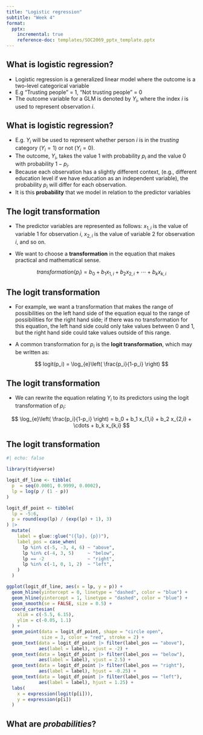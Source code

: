 ```yaml
---
title: "Logistic regression"
subtitle: "Week 4"
format:
  pptx:
    incremental: true   
    reference-doc: templates/SOC2069_pptx_template.pptx
---
```


## What is logistic regression?

- Logistic regression is a generalized linear model where the outcome is a two-level categorical variable
- E.g "Trusting people" = 1, "Not trusting people" = 0
- The outcome variable for a GLM is denoted by $Y_i$, where the index $i$ is used to represent observation $i$.

## What is logistic regression?

- E.g. $Y_i$ will be used to represent whether person $i$ is in the *trusting* category ($Y_i=1$) or not ($Y_i=0$).
- The outcome, $Y_i$, takes the value 1 with probability $p_i$ and the value 0 with probability $1 - p_i$.
- Because each observation has a slightly different context, (e.g., different education level if we have education as an independent variable), the probability $p_i$ will differ for each observation.
- It is this **probability** that we model in relation to the predictor variables

## The **logit** transformation

- The predictor variables are represented as follows: $x_{1,i}$ is the value of variable 1 for observation $i$, $x_{2,i}$ is the value of variable 2 for observation $i$, and so on.

- We want to choose a **transformation** in the equation that makes practical and mathematical sense.

$$
transformation(p_i) = b_0 + b_1 x_{1,i} + b_2 x_{2,i} + \cdots + b_k x_{k,i}
$$


## The **logit** transformation

- For example, we want a transformation that makes the range of possibilities on the left hand side of the equation equal to the range of possibilities for the right hand side; if there was no transformation for this equation, the left hand side could only take values between 0 and 1, but the right hand side could take values outside of this range.

- A common transformation for $p_i$ is the **logit transformation**\index{logit transformation}, which may be written as:


$$
logit(p_i) = \log_{e}\left( \frac{p_i}{1-p_i} \right)
$$

## The **logit** transformation

- We can rewrite the equation relating $Y_i$ to its predictors using the logit transformation of $p_i$:


$$
\log_{e}\left( \frac{p_i}{1-p_i} \right) = b_0 + b_1 x_{1,i} + b_2 x_{2,i} + \cdots + b_k x_{k,i}
$$


## The **logit** transformation

```r
#| echo: false

library(tidyverse)

logit_df_line <- tibble(
  p  = seq(0.0001, 0.9999, 0.0002),
  lp = log(p / (1 - p))
)

logit_df_point <- tibble(
  lp = -5:6,
  p = round(exp(lp) / (exp(lp) + 1), 3)
) |>
  mutate(
    label = glue::glue("({lp}, {p})"),
    label_pos = case_when(
      lp %in% c(-5, -3, 4, 6) ~ "above",
      lp %in% c(-4, 3, 5)     ~ "below",
      lp == -2                ~ "right",
      lp %in% c(-1, 0, 1, 2)  ~ "left",
    )
  )

ggplot(logit_df_line, aes(x = lp, y = p)) +
  geom_hline(yintercept = 0, linetype = "dashed", color = "blue") +
  geom_hline(yintercept = 1, linetype = "dashed", color = "blue") +
  geom_smooth(se = FALSE, size = 0.5) +
  coord_cartesian(
    xlim = c(-5.5, 6.15), 
    ylim = c(-0.05, 1.1)
  ) +
  geom_point(data = logit_df_point, shape = "circle open", 
             size = 3, color = "red", stroke = 2) +
  geom_text(data = logit_df_point |> filter(label_pos == "above"), 
            aes(label = label), vjust = -2) +
  geom_text(data = logit_df_point |> filter(label_pos == "below"), 
            aes(label = label), vjust = 2.5) +
  geom_text(data = logit_df_point |> filter(label_pos == "right"), 
            aes(label = label), hjust = -0.25) +
  geom_text(data = logit_df_point |> filter(label_pos == "left"), 
            aes(label = label), hjust = 1.25) +
  labs(
    x = expression(logit(p[i])),
    y = expression(p[i])
  )
```



## What are *probabilities*?














